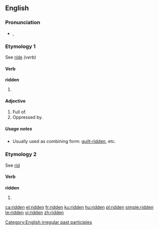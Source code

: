 {{also|-ridden}}

==English==

===Pronunciation===
* {{a|UK|US}} {{IPA|/ˈɹɪdn̩/}}, {{SAMPA|/"r\Id@n/}}

===Etymology 1===
See [[ride#Verb|ride]] ''(verb)''

====Verb====
'''ridden'''

# {{past participle of|[[ride#Verb|ride]]}}

====Adjective====
{{en-adj}}

# Full of.
# Oppressed by.

=====Usage notes=====
*Usually used as combining form: [[guilt-ridden]], etc.

===Etymology 2===
See [[rid#Etymology|rid]]

====Verb====
'''ridden'''

# {{past participle of|[[rid]]}}

[[Category:English irregular past participles]]

[[ca:ridden]]
[[el:ridden]]
[[fr:ridden]]
[[ku:ridden]]
[[hu:ridden]]
[[pl:ridden]]
[[simple:ridden]]
[[te:ridden]]
[[vi:ridden]]
[[zh:ridden]]